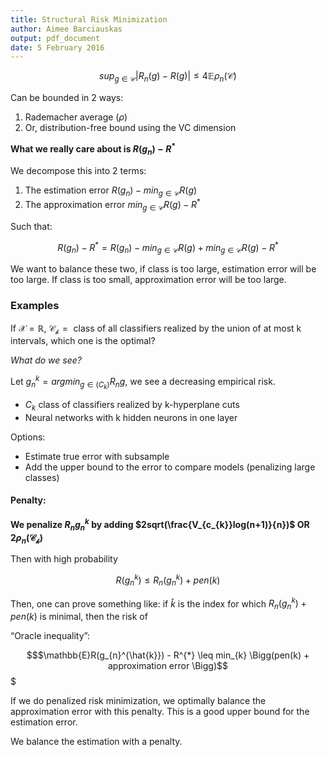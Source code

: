 ```yaml
---
title: Structural Risk Minimization
author: Aimee Barciauskas
output: pdf_document
date: 5 February 2016
---
```


$$sup_{g\in\mathcal{C}} \left| R_{n}(g) - R(g) \right| \leq 4\mathbb{E}\rho_{n}(\mathcal{C})$$

Can be bounded in 2 ways:

1. Rademacher average ($\rho$)
2. Or, distribution-free bound using the VC dimension

**What we really care about is $R(g_{n}) - R^{*}$**

We decompose this into 2 terms:

1. The estimation error $R(g_{n}) - min_{g\in\mathcal{C}}R(g)$
2. The approximation error $min_{g\in\mathcal{C}}R(g) - R^{*}$

Such that:

$$R(g_{n}) - R^{*} = R(g_{n}) - min_{g\in\mathcal{C}}R(g) + min_{g\in\mathcal{C}}R(g) - R^{*}$$

We want to balance these two, if class is too large, estimation error will be too large. If class is too small, approximation error will be too large.

### Examples

If $\mathcal{X} = \mathbb{R}$, $\mathcal{C_{k}} = \text{ class of all classifiers realized by the union of at most k intervals}$, which one is the optimal?

*What do we see?*

Let $g_{n}^{k} = argmin_{g\in\mathcal(C_{k})}R_{n}g$, we see a decreasing empirical risk.

* $C_{k}$ class of classifiers realized by k-hyperplane cuts
* Neural networks with k hidden neurons in one layer

Options:

* Estimate true error with subsample
* Add the upper bound to the error to compare models (penalizing large classes)

#### Penalty:

**We penalize $R_{n}g_{n}^{k}$ by adding $2sqrt(\frac{V_{c_{k}}log(n+1)}{n})$ OR $2\rho_{n}(\mathcal{C_{k}})$**

Then with high probability

$$R(g_{n}^{k}) \leq R_{n}(g_{n}^{k}) + pen(k)$$

Then, one can prove something like: if $\hat{k}$ is the index for which $R_{n}(g_{n}^{k}) + pen(k)$ is minimal, then the risk of

"Oracle inequality":

$$$\mathbb{E}R(g_{n}^{\hat{k}}) - R^{*} \leq min_{k} \Bigg(pen(k) + approximation error \Bigg)$$$

If we do penalized risk minimization, we optimally balance the approximation error with this penalty. This is a good upper bound for the estimation error.

We balance the estimation with a penalty.




